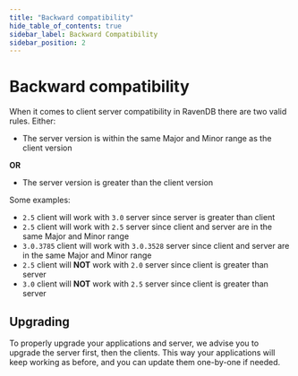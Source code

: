 ```yaml
---
title: "Backward compatibility"
hide_table_of_contents: true
sidebar_label: Backward Compatibility
sidebar_position: 2
---
```



# Backward compatibility

When it comes to client server compatibility in RavenDB there are two valid rules. Either:

 * The server version is within the same Major and Minor range as the client version

**OR**

 * The server version is greater than the client version

Some examples:

 * `2.5` client will work with `3.0` server since server is greater than client
 * `2.5` client will work with `2.5` server since client and server are in the same Major and Minor range
 * `3.0.3785` client will work with `3.0.3528` server since client and server are in the same Major and Minor range
 * `2.5` client will **NOT** work with `2.0` server since client is greater than server
 * `3.0` client will **NOT** work with `2.5` server since client is greater than server

## Upgrading

To properly upgrade your applications and server, we advise you to upgrade the server first, then the clients. This way your applications will keep working as before, and you can update them one-by-one if needed.

